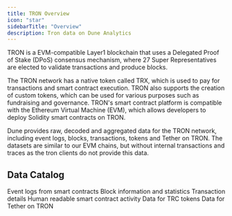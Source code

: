 ```yaml
---
title: TRON Overview
icon: "star"
sidebarTitle: "Overview"
description: Tron data on Dune Analytics
---
```


TRON is a EVM-compatible Layer1 blockchain that uses a Delegated Proof of Stake (DPoS) consensus mechanism, where 27 Super Representatives are elected to validate transactions and produce blocks.

The TRON network has a native token called TRX, which is used to pay for transactions and smart contract execution. TRON also supports the creation of custom tokens, which can be used for various purposes such as fundraising and governance. TRON's smart contract platform is compatible with the Ethereum Virtual Machine (EVM), which allows developers to deploy Solidity smart contracts on TRON.

Dune provides raw, decoded and aggregated data for the TRON network, including event logs, blocks, transactions, tokens and Tether on TRON.
The datasets are similar to our EVM chains, but without internal transactions and traces as the tron clients do not provide this data.

## Data Catalog

<CardGroup cols={2}>
  <Card title="Logs" icon="bolt" href="/data-catalog/tron/raw/logs">
    Event logs from smart contracts
  </Card>
  <Card title="Blocks" icon="cubes" href="/data-catalog/tron/raw/blocks">
    Block information and statistics
  </Card>
  <Card title="Transactions" icon="message-arrow-up" href="/data-catalog/tron/raw/transactions">
    Transaction details
  </Card>
  <Card title="decoded" icon="file" href="/data-catalog/tron/decoded/">
    Human readable smart contract activity
  </Card>
  <Card title="Tokens" icon="database" href="/data-catalog/tron/tokens/overview">
    Data for TRC tokens
  </Card>
  <Card title="Tether" icon="coin" href="/data-catalog/tron/tether">
    Data for Tether on TRON
  </Card>
</CardGroup>
